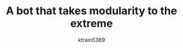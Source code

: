 ---
title: "A bot that takes modularity to the extreme"
publishDate: "2025-03-28T17:00:00+1000"
author: ktrain5369
draft: true
---
